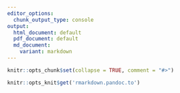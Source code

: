 ```yaml
---
editor_options:
  chunk_output_type: console
output:
  html_document: default
  pdf_document: default
  md_document:  
    variant: markdown
---
```


```r
knitr::opts_chunk$set(collapse = TRUE, comment = "#>")
```

```r
knitr::opts_knit$get('rmarkdown.pandoc.to')

```
